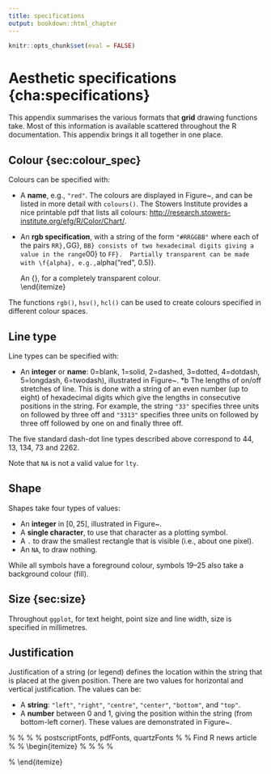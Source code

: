 ```yaml
---
title: specifications
output: bookdown::html_chapter
---
```



```r
knitr::opts_chunk$set(eval = FALSE)
```

# Aesthetic specifications {cha:specifications}

This appendix summarises the various formats that **grid** drawing functions take.  Most of this information is available scattered throughout the R documentation.  This appendix brings it all together in one place. \index{Aesthetics!specifications}

## Colour {sec:colour_spec}

Colours can be specified with: \index{Colour!specifying}

* A __name__, e.g., `"red"`. The colours are displayed in Figure~\ref{fig:colours}, and can be listed in more detail with `colours()`. The Stowers Institute provides a nice printable pdf that lists all colours:  <http://research.stowers-institute.org/efg/R/Color/Chart/>.
* An __rgb specification__, with a string of the form `"#RRGGBB"` where each of the pairs `RR}, `GG}, `BB} consists of two hexadecimal digits giving a value in the range `00} to `FF}.  Partially transparent can be made with \f{alpha}, e.g., `alpha("red", 0.5)}.

  \item An {\bf NA}, for a completely transparent colour.  
\end{itemize}

The functions `rgb()`, `hsv()`, `hcl()` can be used to create colours specified in different colour spaces.

<!--
% The `diverge_hcl()`, `sequential_hcl()`, `rainbow_hcl()`, and `heat_hcl()` functions from the **vcd** package provide other ways of generate colours palettes based on perceptually sound principles.
-->

## Line type {#sec:line-type-spec}

Line types can be specified with: \index{Line type!specifying}

* An __integer__ or __name__: 0=blank, 1=solid, 2=dashed, 3=dotted, 4=dotdash, 5=longdash, 6=twodash), illustrated in Figure~\ref{fig:linetype}.
*b The lengths of on/off stretches of line. This is done with a string of an even number (up to eight) of hexadecimal digits which give the lengths in consecutive positions in the string. For example, the string `"33"` specifies three units on followed by three off and `"3313"` specifies three units on followed by three off followed by one on and finally three off. 
  
The five standard dash-dot line types described above correspond to 44, 13, 134, 73 and 2262.

Note that `NA` is not a valid value for `lty`.

## Shape {#sec:shape-spec}

Shapes take four types of values: \index{Shape!specifying}

* An __integer__ in $[0, 25]$, illustrated in Figure~\ref{fig:shape}.
* A __single character__, to use that character as a plotting symbol.   
* A `.` to draw the smallest rectangle that is visible (i.e., about one pixel).
* An `NA`, to draw nothing.

While all symbols have a foreground colour, symbols 19--25 also take a background colour (fill). 

## Size {sec:size}

Throughout `ggplot`, for text height, point size and line width, size is specified in millimetres. \index{Size!specifying}

## Justification {#sec:justification-spec}

Justification of a string (or legend) defines the location within the string that is placed at the given position.  There are two values for horizontal and vertical justification.  The values can be: \index{Text justification} \indexc{hjust} \indexc{vjust}

* A __string__: `"left"`, `"right"`, `"centre"`, `"center"`, `"bottom"`, and `"top"`.
* A __number__ between 0 and 1, giving the position within the string (from bottom-left corner).  These values are demonstrated in Figure~\ref{fig:justification}.

\begin{figure}[htbp]
  \centering
  \subfigure[All named colours in Luv space]{
    \label{fig:colours}
    \includegraphics[width=0.45\linewidth]{diagrams/spec-colour}
  }
  \subfigure[Built-in line types]{
    \label{fig:linetype}
    \includegraphics[width=0.45\linewidth]{diagrams/spec-linetype}
  }
  \subfigure[R plotting symbols.  Colour is black, and fill is blue.  Symbol 25 (not shown) is symbol 24 rotated 180 degrees.]{
    \label{fig:shape}
    \includegraphics[width=0.45\linewidth]{diagrams/spec-shape}  
  }
  \subfigure[Horizontal and vertical justification settings.]{
    \label{fig:justification}
    \includegraphics[width=0.45\linewidth]{diagrams/spec-justification}
  }
  \caption{Examples illustrating different aesthetic settings.}
\end{figure}

% \section{Fonts}
% \label{sec:fonts}
% 
% postscriptFonts, pdfFonts, quartzFonts
% 
% Find R news article
% 
% \begin{itemize}
%   \item \code{face}
%   \item \code{family}
%   \item \code{lineheight}
%   \item \code{fontsize}
% \end{itemize}
